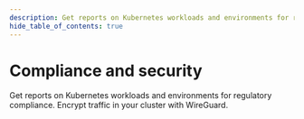 ```yaml
---
description: Get reports on Kubernetes workloads and environments for regulatory compliance.
hide_table_of_contents: true
---
```



# Compliance and security

Get reports on Kubernetes workloads and environments for regulatory compliance.
Encrypt traffic in your cluster with WireGuard.

<DocCardLinkLayout>
  <DocCardLink docId='compliance/overview' />
  <DocCardLink docId='compliance/compliance-reports-cis' />
  <DocCardLink docId='compliance/encrypt-cluster-pod-traffic' />
</DocCardLinkLayout>